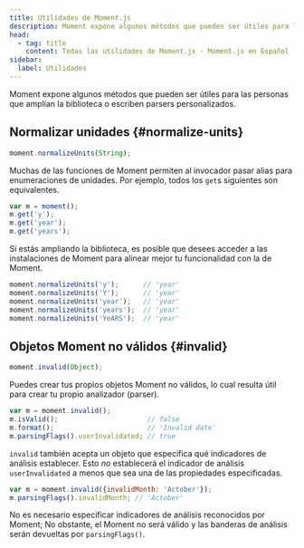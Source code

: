 ```yaml
---
title: Utilidades de Moment.js
description: Moment expone algunos métodos que pueden ser útiles para las personas que amplían la biblioteca o escriben parsers personalizados.
head:
  - tag: title
    content: Todas las utilidades de Moment.js · Moment.js en Español
sidebar:
  label: Utilidades
---
```



Moment expone algunos métodos que pueden ser útiles para las personas que amplían la biblioteca o escriben parsers personalizados.

<TopBanner />

## Normalizar unidades \{#normalize-units\}

```javascript title="Firma del método"
moment.normalizeUnits(String);
```

Muchas de las funciones de Moment permiten al invocador pasar alias para enumeraciones de unidades. Por ejemplo, todos los `get`s siguientes son equivalentes.

```javascript title="JavaScript"
var m = moment();
m.get('y');
m.get('year');
m.get('years');
```

Si estás ampliando la biblioteca, es posible que desees acceder a las instalaciones de Moment para alinear mejor tu funcionalidad con la de Moment.

```javascript title="JavaScript"
moment.normalizeUnits('y');      // 'year'
moment.normalizeUnits('Y');      // 'year'
moment.normalizeUnits('year');   // 'year'
moment.normalizeUnits('years');  // 'year'
moment.normalizeUnits('YeARS');  // 'year'
```

## Objetos Moment no válidos \{#invalid\}

```javascript title="Firma del método"
moment.invalid(Object);
```

Puedes crear tus propios objetos Moment no válidos, lo cual resulta útil para crear tu propio analizador (parser).

```javascript title="JavaScript"
var m = moment.invalid();
m.isValid();                      // false
m.format();                       // 'Invalid date'
m.parsingFlags().userInvalidated; // true
```

`invalid` también acepta un objeto que especifica qué indicadores de análisis establecer. Esto *no* establecerá el indicador de análisis `userInvalidated` a menos que sea una de las propiedades especificadas.

```javascript title="JavaScript"
var m = moment.invalid({invalidMonth: 'Actober'});
m.parsingFlags().invalidMonth; // 'Actober'
```

No es necesario especificar indicadores de análisis reconocidos por Moment; No obstante, el Moment no será válido y las banderas de análisis serán devueltas por `parsingFlags()`.

<BottomBanner />
